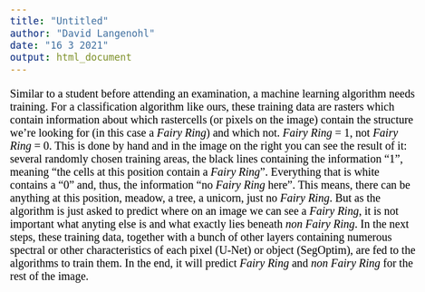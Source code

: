 ```yaml
---
title: "Untitled"
author: "David Langenohl"
date: "16 3 2021"
output: html_document
---
```


<style type="text/css">

body{ /* Normal  */
      font-size: 20px;
      font-family: "Times New Roman", Times, serif;
      color: Black;
  }
  
</style>

Similar to a student before attending an examination, a machine learning algorithm needs training. For a classification algorithm like ours, these training data are rasters which contain information about which rastercells (or pixels on the image) contain the structure we're looking for (in this case a *Fairy Ring*) and which not. *Fairy Ring* = 1, not *Fairy Ring* = 0. This is done by hand and in the image on the right you can see the result of it: several randomly chosen training areas, the black lines containing the information "1", meaning "the cells at this position contain a *Fairy Ring*". Everything that is white contains a "0" and, thus, the information "no *Fairy Ring* here". This means, there can be anything at this position, meadow, a tree, a unicorn, just no *Fairy Ring*. But as the algorithm is just asked to predict where on an image we can see a *Fairy Ring*, it is not important what anyting else is and what exactly lies beneath *non Fairy Ring*.
In the next steps, these training data, together with a bunch of other layers containing numerous spectral or other characteristics of each pixel (U-Net) or object (SegOptim), are fed to the algorithms to train them. In the end, it will predict *Fairy Ring* and *non Fairy Ring* for the rest of the image.
